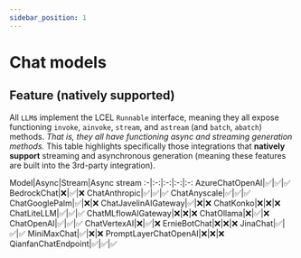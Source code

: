 ```yaml
---
sidebar_position: 1
---
```


# Chat models


## Feature (natively supported)
All `LLM`s implement the LCEL `Runnable` interface, meaning they all expose functioning `invoke`, `ainvoke`, `stream`, and `astream` (and `batch`, `abatch`) methods.
*That is, they all have functioning async and streaming generation methods.*
This table highlights specifically those integrations that **natively support** streaming and asynchronous generation (meaning these features are built into the 3rd-party integration).

Model|Async|Stream|Async stream
:-|:-:|:-:|:-:|:-:
AzureChatOpenAI|✅|✅|✅
BedrockChat|❌|✅|❌
ChatAnthropic|✅|✅|✅
ChatAnyscale|✅|✅|✅
ChatGooglePalm|✅|❌|❌
ChatJavelinAIGateway|✅|❌|❌
ChatKonko|❌|❌|❌
ChatLiteLLM|✅|✅|✅
ChatMLflowAIGateway|❌|❌|❌
ChatOllama|❌|✅|❌
ChatOpenAI|✅|✅|✅
ChatVertexAI|❌|✅|❌
ErnieBotChat|❌|❌|❌
JinaChat|✅|✅|✅
MiniMaxChat|✅|❌|❌
PromptLayerChatOpenAI|❌|❌|❌
QianfanChatEndpoint|✅|✅|✅

<DocCardList />
